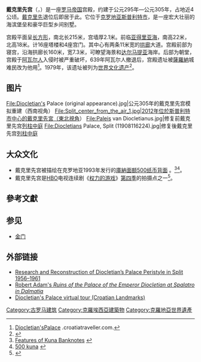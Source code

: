 {{coord|43|30|29|N|16|26|18|E|region:IT_type:landmark_source:dewiki|display=title}}
{{世界文化遗产概要表
|site_img = File:View_of_Diocletian%27s_Palace,_Split_01.jpg
|site_img_capt =戴克里先宫
|site_img_width =350px
|zh_name = '''斯普利特古建筑群及戴克里先宫殿'''
|en_name = Historical Complex of Split with the Palace of Diocletian
|fr_name = Noyau historique de Split avec le palais de Dioclétien
|country = {{CRO}}
| Region = 欧洲和北美地区
| designation1_free2name = Region
| designation1_free2value = [[List_of_World_Heritage_Sites_in_Europe|Europe and North America]]
| designation2 = 克罗地亚文化
| locmapin =Croatia
| lat_degrees = 43
| lat_minutes = 30
| lat_seconds = 29
| lat_direction = N
| long_degrees = 16
| long_minutes = 26
| long_seconds = 18
| long_direction = E
| location = [[克罗地亚|克罗地亚]][[斯普利特市|斯普利特市]]
|criterion_c = (ii)(iii)(iv)
|rg_year = 1979年
|ID=97
|Session= 第3届
|org_url = http://whc.unesco.org/en/list/97 97
}}

'''戴克里先宫'''（{{lang-hr|Dioklecijanova palača}}，{{IPA-sh|diɔklɛt͡sijǎːnɔʋa pǎlat͡ʃa|pron}}）是一座[[罗马帝国|罗马帝国]]宫殿，约建于公元295年—公元305年，占地近4公顷。[[戴克里先|戴克里先]]退位后即居于此。它位于[[克罗地亚|克罗地亚]][[斯普利特市|斯普利特市]]，是一座宏大壮丽的海滨堡垒和豪华巨型乡间别墅。

宫殿平面呈[[长方形|长方形]]，南北长215米，宫墙厚2.1米。前临[[亚得里亚海|亚得里亚海]]，南高22米，北高18米。计16座塔楼和4座宫门。其中心有两条11米宽的[[拱廊|拱廊]]大道。宫殿前部为寝宫，沿海拱廊长160米，宽7.3米，可瞭望海景和[[达尔马提亚|达尔马提亚]]海岸。后部为朝堂，宫殿于[[阿瓦尔人|阿瓦尔人]]入侵时被严重破坏，639年阿瓦尔人撤退后，宫殿遗址被[[薩羅納|薩羅納]]城难民改为他用<ref>[http://www.croatiatraveller.com/Heritage_Sites/Diocletian'sPalace.htm Diocletian'sPalace] {{Wayback|url=http://www.croatiatraveller.com/Heritage_Sites/Diocletian'sPalace.htm |date=20190128083032 }}.croatiatraveller.com.</ref>。1979年，该遗址被列为[[世界文化遗产|世界文化遗产]]<ref>{{Cite web |url=http://digicoll.library.wisc.edu/cgi-bin/DLDecArts/DLDecArts-idx?type=header&id=DLDecArts.AdamRuins&isize=M |title=Robert Adalem's ''Ruins of the Palace of the Emperor Diocletian at Spalatro in Dalmatia'' |access-date=2012-01-19 |archive-url=https://web.archive.org/web/20120111001853/http://digicoll.library.wisc.edu/cgi-bin/DLDecArts/DLDecArts-idx?type=header&id=DLDecArts.AdamRuins&isize=M |archive-date=2012-01-11 |dead-url=no }}</ref>。

==图片==
<gallery mode="packed" heights="75">
File:Diocletian's Palace (original appearance).jpg|公元305年的戴克里先宫模拟重建（西南视角）
File:Split_center_from_the_air_1.jpg|2012年位於斯普利特市中心的戴克里先宮（東北視角）
File:Paleis van Diocletianus.jpg|修复前戴克里先宫[[列柱中庭|列柱中庭]]
File:Diocletians Palace, Split (11908116224).jpg|修复後戴克里先宫[[列柱中庭|列柱中庭]]
</gallery>

==大众文化==
* 戴克里先宫被描绘在克罗地亚1993年发行的[[克羅埃西亞庫納|庫納]][https://en.wikipedia.org/wiki/File:500_kuna_banknote_reverse.jpg 面额500纸币背面] {{Wayback|url=https://en.wikipedia.org/wiki/File:500_kuna_banknote_reverse.jpg |date=20200529210926 }}。<ref>[http://www.hnb.hr/novcan/enovcan.htm?tsfsg=5caabbb4dca58151e125c650d3cdae36 Features of Kuna Banknotes] {{webarchive |url=https://web.archive.org/web/20090506012028/http://www.hnb.hr/novcan/enovcan.htm?tsfsg=5caabbb4dca58151e125c650d3cdae36 |date= 2009-05-06 }}</ref><ref>[http://www.hnb.hr/novcan/novcanice/e500k.htm?tsfsg=a649438eb16231e47533d70f5e0ed4c4 500 kuna] {{webarchive|url=https://web.archive.org/web/20110604014206/http://www.hnb.hr/novcan/novcanice/e500k.htm?tsfsg=a649438eb16231e47533d70f5e0ed4c4 |date= 2011-06-04 }}</ref>。
* 戴克里先宫是[[HBO|HBO]]电视连续剧《[[权力的游戏_(电视剧)|权力的游戏]]》[[权力的游戏_(第四季)|第四季]]的拍摄点之一<ref>{{cite web |url=http://winteriscoming.net/2013/09/day-72-filming-in-diocletians-palace-zrnovnica/ |title=Day 72: Filming in Diocletian’s Palace & Žrnovnica |work=WinterIsComing.net |date=2013-09-27 |accessdate=2014-04-26 |archive-url=https://web.archive.org/web/20140325184516/http://winteriscoming.net/2013/09/day-72-filming-in-diocletians-palace-zrnovnica/ |archive-date=2014-03-25 |dead-url=no }}</ref>。

==參考文獻==
{{reflist}}

==参见==
* [[金门_(斯普利特)|金门]]

==外部链接==
{{Commons category|Diocletian's Palace}}
* [https://bib.irb.hr/datoteka/702854.Istraivanje_i_ureenje_Dioklecijanove_palae_u_Splitu_1956-1961.pdf Research and Reconstruction of Diocletian’s Palace Peristyle in Split 1956–1961] {{Wayback|url=https://bib.irb.hr/datoteka/702854.Istraivanje_i_ureenje_Dioklecijanove_palae_u_Splitu_1956-1961.pdf |date=20211218201439 }}
* [http://digicoll.library.wisc.edu/cgi-bin/DLDecArts/DLDecArts-idx?type=header&id=DLDecArts.AdamRuins&isize=M Robert Adam's ''Ruins of the Palace of the Emperor Diocletian at Spalatro in Dalmatia''] {{Wayback|url=http://digicoll.library.wisc.edu/cgi-bin/DLDecArts/DLDecArts-idx?type=header&id=DLDecArts.AdamRuins&isize=M |date=20120111001853 }}
* [http://www.burger.si/Croatia/Split/seznam.html Diocletian's Palace virtual tour (Croatian Landmarks)] {{Wayback|url=http://www.burger.si/Croatia/Split/seznam.html |date=20200929223032 }}
{{克羅地亞世界遺產}}
{{达尔马提亚地标}}
[[Category:古罗马建筑|Category:古罗马建筑]]
[[Category:克羅埃西亞建築物|Category:克羅埃西亞建築物]]
[[Category:克羅地亞世界遺產|Category:克羅地亞世界遺產]]